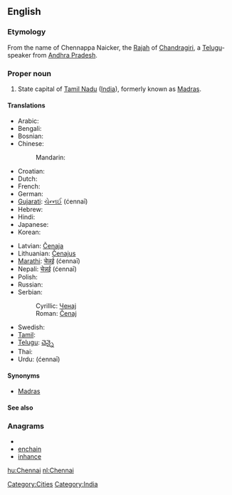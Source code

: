==English==

===Etymology===
From the name of Chennappa Naicker, the [[Rajah]] of [[Chandragiri]], a [[Telugu]]-speaker from [[Andhra Pradesh]].

===Proper noun===
{{en-proper noun}}

# State capital of [[Tamil Nadu]] ([[India]]), formerly known as [[Madras]].

====Translations====
{{trans-top|state capital of Tamil Nadu}}
* Arabic: {{t|ar|تشيناي|m|tr=tshinaay|sc=Arab}}
* Bengali: {{BNchar|[[চেন্নাই]]}}
* Bosnian: {{t-|bs|Čenaj|m}}
* Chinese:
*: Mandarin: {{t|zh|金奈|tr=Jīnnài|sc=Hani}}
* Croatian: {{t-|hr|Čenaj|m}}
* Dutch: {{t+|nl|Chennai}}
* French: {{t-|fr|Chennai}}
* German: {{t-|de|Chennai}}
* [[Gujarati]]: [[ચેન્નઈ]] (ćennaī)
* Hebrew: {{t|he|צ'נאי|sc=Hebr}}
* Hindi:  {{t|hi|चेन्नई|tr=cenna'ī|sc=Deva}}
* Japanese: {{t|ja|チェンナイ|tr=Chennai|sc=Jpan}}
* Korean: {{t|ko|첸나이|tr=Chennai|sc=Kore}}
{{trans-mid}}
* Latvian: [[Čenaja]]
* Lithuanian: [[Čenajus]]
* [[Marathi]]: [[चेन्नई]] (ćennaī)
* Nepali: [[चेन्नई]] (ćennaī)
* Polish: {{t-|pl|Chennai}}
* Russian: {{t-|ru|Ченнаи|tr=Čennái|sc=Cyrl}}
* Serbian:
*: Cyrillic: [[Ченај]] {{m}}
*: Roman: [[Čenaj#Serbian|Čenaj]] {{m}}
* Swedish: {{t-|sv|Chennai}}
* [[Tamil]]: {{t|ta|சென்னை|tr=chennai|sc=Taml}}
* [[Telugu]]: [[చెన్నై]]
* Thai: {{t|th|เจนไน|tr=jayn-nai|sc=Thai}}
* Urdu: {{ur-Arab|[[چنائی]]}} (ćennaī)
{{trans-bottom}}

====Synonyms====
* [[Madras]] {{italbrac|former name}}

====See also====
{{projectlink|pedia|lang=en}}

===Anagrams===
* {{alphagram|acehinn}}
* [[enchain#English|enchain]]
* [[inhance#English|inhance]]

[[Category:Cities]]
[[Category:India]]

[[hu:Chennai]]
[[nl:Chennai]]